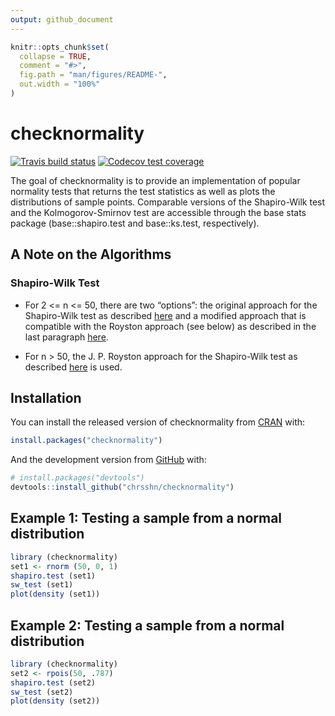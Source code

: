 ```yaml
---
output: github_document
---
```


<!-- README.md is generated from README.Rmd. Please edit that file -->

```r
knitr::opts_chunk$set(
  collapse = TRUE,
  comment = "#>",
  fig.path = "man/figures/README-",
  out.width = "100%"
)
```

# checknormality

<!-- badges: start -->

[![Travis build
status](https://travis-ci.com/chrsshn/checknormality.svg?branch=main)](https://travis-ci.com/chrsshn/checknormality)
[![Codecov test
coverage](https://codecov.io/gh/chrsshn/checknormality/branch/main/graph/badge.svg)](https://codecov.io/gh/chrsshn/checknormality?branch=main)
<!-- badges: end -->

The goal of checknormality is to provide an implementation of popular normality tests that returns the test statistics as well as plots the distributions of sample points. Comparable versions of the Shapiro-Wilk test and the Kolmogorov-Smirnov test are accessible through the base stats package (base::shapiro.test and base::ks.test, respectively).

## A Note on the Algorithms

### Shapiro-Wilk Test
- For  2 <= n <= 50, there are two "options": the original approach for the Shapiro-Wilk test as described [here](https://www.real-statistics.com/tests-normality-and-symmetry/statistical-tests-normality-symmetry/shapiro-wilk-test/) and a modified approach that is compatible with the Royston approach (see below)  as described in the last paragraph [here](https://www.real-statistics.com/tests-normality-and-symmetry/statistical-tests-normality-symmetry/shapiro-wilk-test/).

- For n > 50, the J. P. Royston approach for the Shapiro-Wilk test as described [here](https://www.real-statistics.com/tests-normality-and-symmetry/statistical-tests-normality-symmetry/shapiro-wilk-expanded-test/) is used.


## Installation

You can install the released version of checknormality from
[CRAN](https://CRAN.R-project.org) with:

``` r
install.packages("checknormality")
```

And the development version from [GitHub](https://github.com/) with:

``` r
# install.packages("devtools")
devtools::install_github("chrsshn/checknormality")
```

## Example 1: Testing a sample from a normal distribution
```r
library (checknormality)
set1 <- rnorm (50, 0, 1)
shapiro.test (set1)
sw_test (set1)
plot(density (set1))
```

## Example 2: Testing a sample from a normal distribution
``` r
library (checknormality)
set2 <- rpois(50, .787)
shapiro.test (set2)
sw_test (set2)
plot(density (set2))

```

